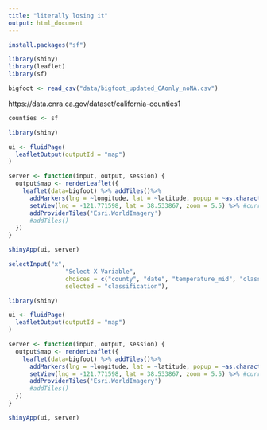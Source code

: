 ```yaml
---
title: "literally losing it"
output: html_document
---
```

```r
install.packages("sf")
```


```r
library(shiny)
library(leaflet)
library(sf)
```

```r
bigfoot <- read_csv("data/bigfoot_updated_CAonly_noNA.csv")
```
https://data.cnra.ca.gov/dataset/california-counties1
```r
counties <- sf
```

```r
library(shiny)

ui <- fluidPage(
  leafletOutput(outputId = "map")
)

server <- function(input, output, session) {
  output$map <- renderLeaflet({
    leaflet(data=bigfoot) %>% addTiles()%>%
      addMarkers(lng = ~longitude, lat = ~latitude, popup = ~as.character(classification), label = ~as.character(classification))%>%
      setView(lng = -121.771598, lat = 38.533867, zoom = 5.5) %>% #current center set to be Davis
      addProviderTiles('Esri.WorldImagery')
      #addTiles()
  })
}

shinyApp(ui, server)
```

```r
selectInput("x", 
                "Select X Variable", 
                choices = c("county", "date", "temperature_mid", "classification"), 
                selected = "classification"),
```


```r
library(shiny)

ui <- fluidPage(
  leafletOutput(outputId = "map")
)

server <- function(input, output, session) {
  output$map <- renderLeaflet({
    leaflet(data=bigfoot) %>% addTiles()%>%
      addMarkers(lng = ~longitude, lat = ~latitude, popup = ~as.character(classification), label = ~as.character(classification))%>%
      setView(lng = -121.771598, lat = 38.533867, zoom = 5.5) %>% #current center set to be Davis
      addProviderTiles('Esri.WorldImagery')
      #addTiles()
  })
}

shinyApp(ui, server)
```
